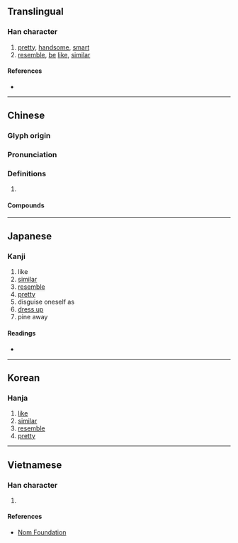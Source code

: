 {{character info/new}}
==Translingual==

===Han character===
{{Han char|rn=9|rad=人|as=07|sn=9|four=29227|canj=OFB|ids=⿰亻肖}}

# [[pretty]], [[handsome]], [[smart]]
# [[resemble]], [[be]] [[like]], [[similar]]

====References====
* {{Han ref|kx=0104.220|dkj=00680|dj=0221.060|hdz=10159.030|uh=4FCF|ud=20431|bh=AB4E|bd=43854}}

----

==Chinese==
{{zh-forms}}

===Glyph origin===
{{Han etym}}

===Pronunciation===
{{zh-pron
|m=qiào
|c=ciu3
|mn=ml:chhiáu/qz,xm,zz:chhiàu/tw:chhiò/tw:chhió
|mc=y
|oc=y
|ma=
|cat=a
}}

===Definitions===
{{zh-hanzi}}

# {{rfdef|lang=zh}}

====Compounds====
{{zh-der|俏冤家|家中俏|俊俏風流|俊俏|俏皮話|俏式|俏頭|俏語|俏麗|俏倬|俏模樣|奸俏|俏簇|俏貨|俏皮|倚門賣俏|打情罵俏|撒嬌賣俏|波俏|抓乖賣俏|看俏|拋聲衒俏|見俏|迎歡買俏|輕俏|買俏金|賣俏營奸|風標俏倬|緊俏|風流俊俏|黑裡俏|衒俏|老來俏|綽俏|走俏|風言俏語|賣俏|行奸賣俏|賣俏行姦|迎姦賣俏|討俏|贏姦賣俏|賣俏迎奸|花俏}}

----

==Japanese==

===Kanji===
{{ja-kanji|grade=|rs=人07}}

# like
# [[similar]]
# [[resemble]]
# [[pretty]]
# disguise oneself as
# [[dress up]]
# pine away

====Readings====
* {{ja-readings|on=[[せう]] (seu)|kun=[[にる]] (niru), [[かたどる]] (katadoru), [[みめといさま]] (mimetoisama)}}

----

==Korean==

===Hanja===
{{ko-hanja|hangeul=소|rv=so|mr=so}}

# [[like]]
# [[similar]]
# [[resemble]]
# [[pretty]]

----

==Vietnamese==

===Han character===
{{vi-readings|rs=人07|hanviet=tiếu}}

# {{defn|lang=vi|sort=人07}}

====References====
* [http://nomfoundation.org/common/nom_details.php?codepoint=4fcf Nom Foundation]